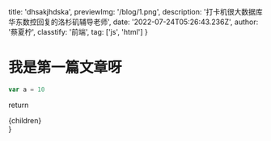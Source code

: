   title: 'dhsakjhdska',
  previewImg: '/blog/1.png',
  description: '打卡机很大数据库华东数控回复的洛杉矶辅导老师',
  date: '2022-07-24T05:26:43.236Z',
  author: '蔡夏柠',
  classtify: '前端',
  tag: ['js', 'html']
}

# 我是第一篇文章呀

```javascript
var a = 10
```


return <div>{children}</div>
}
